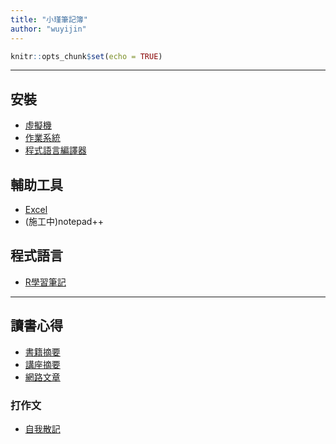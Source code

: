 ---
title: "小瑾筆記簿"
author: "wuyijin"
---

```{r setup, include=FALSE}
knitr::opts_chunk$set(echo = TRUE)
```

<hr/>
## 安裝
- <a href="https://yijinwu1.github.io/home/sysvm.html" target="_blank">虛擬機</a>
- <a href="https://yijinwu1.github.io/home/os.html" target="_blank">作業系統</a>
- <a href="https://yijinwu1.github.io/home/pglanguage.html" target="_blank">程式語言編譯器</a>

## 輔助工具
- <a href="https://github.com/yijinwu1/tool/tree/master/excel" target="_blank">Excel</a>
- (施工中)notepad++

## 程式語言
- <a href="https://yijinwu1.github.io/R/" target="_blank">R學習筆記</a>

<hr/>
## 讀書心得
- <a href="https://github.com/yijinwu1/The-Reflection-of-Reading/tree/master/book" target="_blank">書籍摘要</a>
- <a href="https://github.com/yijinwu1/The-Reflection-of-Reading/tree/master/Lecture" target="_blank">講座摘要</a>
- <a href="https://github.com/yijinwu1/The-Reflection-of-Reading/tree/master/network" target="_blank">網路文章</a>

### 打作文
- <a href="https://github.com/yijinwu1/writing" target="_blank">自我散記</a>

